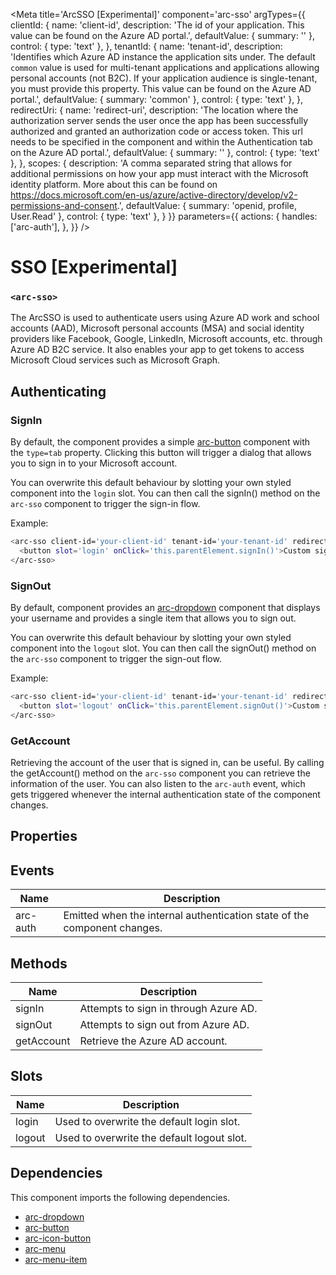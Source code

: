 
<Meta
title='ArcSSO [Experimental]'
component='arc-sso'
argTypes={{
    clientId: {
      name: 'client-id',
      description: 'The id of your application. This value can be found on the Azure AD portal.',
      defaultValue: { summary: '' },
      control: { type: 'text' },
    },
    tenantId: {
      name: 'tenant-id',
      description: 'Identifies which Azure AD instance the application sits under. The default `common` value is used for multi-tenant applications and applications allowing personal accounts (not B2C). If your application audience is single-tenant, you must provide this property. This value can be found on the Azure AD portal.',
      defaultValue: { summary: 'common' },
      control: { type: 'text' },
    },
    redirectUri: {
      name: 'redirect-uri',
      description: 'The location where the authorization server sends the user once the app has been successfully authorized and granted an authorization code or access token. This url needs to be specified in the component and within the Authentication tab on the Azure AD portal.',
      defaultValue: { summary: '' },
      control: { type: 'text' },
    },
    scopes: {
      description: 'A comma separated string that allows for additional permissions on how your app must interact with the Microsoft identity platform. More about this can be found on https://docs.microsoft.com/en-us/azure/active-directory/develop/v2-permissions-and-consent.',
      defaultValue: { summary: 'openid, profile, User.Read' },
      control: { type: 'text' },
    }
}}
parameters={{
  actions: {
    handles: ['arc-auth'],
  },
}} />

# SSO [Experimental]
### `<arc-sso>`

The ArcSSO is used to authenticate users using Azure AD work and school accounts (AAD),
Microsoft personal accounts (MSA) and social identity providers like Facebook, Google, LinkedIn, Microsoft accounts, etc. through Azure AD B2C service.
It also enables your app to get tokens to access Microsoft Cloud services such as Microsoft Graph.

<Canvas>
  <Story name="Default" story={stories.Default} />
</Canvas>

## Authenticating
### SignIn
By default, the component provides a simple [arc-button](?path=/story/arcbutton--default) component with the `type=tab` property.
Clicking this button will trigger a dialog that allows you to sign in to your Microsoft account.

You can overwrite this default behaviour by slotting your own styled component into the `login` slot.
You can then call the signIn() method on the `arc-sso` component to trigger the sign-in flow.

Example:
```bash
<arc-sso client-id='your-client-id' tenant-id='your-tenant-id' redirect-uri='your-redirect-uri' scopes='your-comma-separated-scopes'>
  <button slot='login' onClick='this.parentElement.signIn()'>Custom signIn button</button>
</arc-sso>
```

### SignOut
By default, component provides an [arc-dropdown](?path=/story/arcdropdown--default) component
that displays your username and provides a single item that allows you to sign out.

You can overwrite this default behaviour by slotting your own styled component into the `logout` slot.
You can then call the signOut() method on the `arc-sso` component to trigger the sign-out flow.

Example:
```bash
<arc-sso client-id='your-client-id' tenant-id='your-tenant-id' redirect-uri='your-redirect-uri' scopes='your-comma-separated-scopes'>
  <button slot='logout' onClick='this.parentElement.signOut()'>Custom signOut button</button>
</arc-sso>
```

### GetAccount
Retrieving the account of the user that is signed in, can be useful.
By calling the getAccount() method on the `arc-sso` component you can retrieve the information of the user.
You can also listen to the `arc-auth` event, which gets triggered whenever the internal authentication state of the component changes.

## Properties
<ArgsTable story="Default" />

## Events

| Name         | Description                                                              |
|--------------|--------------------------------------------------------------------------|
| arc-auth     | Emitted when the internal authentication state of the component changes. |

## Methods

| Name            | Description                                            |
|-----------------|--------------------------------------------------------|
| signIn          | Attempts to sign in through Azure AD.                  |
| signOut         | Attempts to sign out from Azure AD.                    |
| getAccount      | Retrieve the Azure AD account.                         |

## Slots

| Name         | Description                                               |
|--------------|-----------------------------------------------------------|
| login        | Used to overwrite the default login slot.                 |
| logout       | Used to overwrite the default logout slot.                |

## Dependencies

This component imports the following dependencies.
* [arc-dropdown](?path=/story/arcdropdown--default)
* [arc-button](?path=/story/arcbutton--default)
* [arc-icon-button](?path=/story/arciconbutton--default)
* [arc-menu](?path=/story/arcmenu--default)
* [arc-menu-item](?path=/story/arcmenuitem--default)
